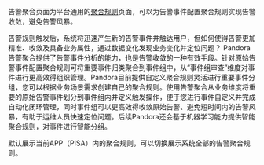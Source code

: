 告警聚合页面为平台通用的[聚合规则](/express/manual/6348/aggregation-rule)页面，可以为告警事件配置聚合规则实现告警收敛，避免告警风暴。

告警规则触发后，系统将迅速产生新的告警事件并触达用户，但如何使得告警更加精准、收敛及具备业务属性，通过数据变化发现业务变化并定位问题？
Pandora告警聚合提供了告警事件分析的能力，也是告警收敛的一种有效手段。针对原始告警事件配置聚合规则可将重要事件归类聚合到事件组中，从“事件组审查”维度对事件进行更高效得组织管理。Pandora目前提供自定义聚合规则灵活进行重要事件分组，您可以根据业务场景需求创建自己的聚合规则。使用告警聚合从业务维度将重要的原始告警事件划分到事件组内并定义触发操作，便于您进行事件自定义并完成自动化闭环管理，同时事件组可以更高效得收敛原始告警、避免短时间内的告警风暴，有助于运维人员快速定位问题。后续Pandora还会基于机器学习能力提供智能聚合规则，对事件进行智能分组。

默认展示当前APP（PISA）内的聚合规则，可以切换展示系统全部的告警聚合规则。